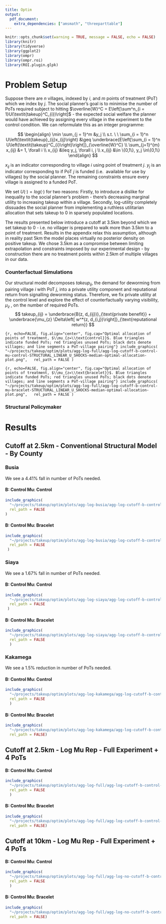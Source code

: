 ```yaml
---
title: Optim
output: 
  pdf_document:
    extra_dependencies: ["amsmath", "threeparttable"]
---
```



```r
knitr::opts_chunk$set(warning = TRUE, message = FALSE, echo = FALSE) 
library(knitr)
library(tidyverse)
library(ggplot2)
library(ompr)
library(ompr.roi)
library(ROI.plugin.glpk)
```

# Problem Setup 

Suppose there are $n$ villages, indexed by $i$, and $m$ points of treatment (PoT) which we index 
by $j$. The social planner's goal is to minimise the number of PoTs required subject to hitting 
$\overline{W}^C = E\left[\sum^n_{i = 1}U(\textit{takeup}^C_{i})\right]$ - the expected social welfare the planner would have achieved by assigning 
every village in the experiment to the control condition. We can reformulate this 
as an integer programme:

$$
\begin{align}
\min \sum_{j = 1}^m  &y_j \\
s.t. \ \ 
\sum_{i = 1}^n U\left(\textit{takeup}_{ij}x_{ij}\right) &\geq \underbrace{E\left[\sum_{i = 1}^n U\left(\textit{takeup}^C_{i}\right)\right]}_{\overline{W}^C} \\
    \sum_{j=1}^{m} x_{ij} &= 1, \forall i \\
    x_{ij} &\leq y_j, \forall i, j  \\
 x_{ij} &\in \{0,1\}, y_j \in\{0,1\}
\end{align}
$$


$x_{ij}$ is an indicator corresponding to village $i$ using point of 
treatment $j$. $y_{j}$ is an indicator corresponding to if PoT $j$ is funded (i.e. 
available for use by villages) by the social planner.  The remaining constraints 
ensure every village is assigned to a funded PoT. 

We set $U(\cdot) = log(\cdot)$ for two reasons: Firstly, to introduce a dislike for 
inequality to the social planner's problem - there's decreasing marginal 
utility to increasing takeup within a village. Secondly, log-utility completely
 dissuades the 
social planner from implementing a ruthless utilitarian allocation that sets takeup to 
0 in sparsely populated locations.



The results presented below introduce a cutoff at 3.5km beyond which we set 
takeup to 0 - i.e. no villager is prepared to walk more than 3.5km to a point of 
treatment. Results 
in the appendix relax this assumption, although in reality past 5km 
the model places virtually no posterior density on positive takeup. We chose 3.5km 
as a compromise between limiting extrapolation and constraints imposed by our 
experimental design - by construction there are no treatment points within 2.5km of 
multiple villages in our data.



### Counterfactual Simulations 

Our structural model decomposes $takeup_{ij}$, the demand for deworming from pairing 
village $i$ with PoT $j$, into a private utility component and reputational return 
from signalling deworming status. Therefore, we fix private utility at the control 
level and explore the effect of counterfactually varying visibility, $\mu_{z}$ ,
on the number of required PoTs.
$$
takeup_{ij} = \underbrace{B(z, d_{ij})}_{\text{private benefit}} + \underbrace{\mu_{z} \Delta\left[ w^*(z, d_{i,j})\right]}_{\text{reputational return}}
$$


```{r, echo=FALSE, fig.align="center", fig.cap="Optimal allocation of points of treatment, $\\mu_{z=\\text{control}}$. Blue triangles indicate funded PoTs; red triangles unused PoTs; black dots denote villages; and line segments a PoT-village pairing"}
include_graphics(
  "~/projects/takeup/optim/plots/agg-log-full/agg-log-cutoff-b-control-mu-control-STRUCTURAL_LINEAR_U_SHOCKS-median-optimal-allocation-plot.png",
  rel_path = FALSE
)  
```


```{r, echo=FALSE, fig.align="center", fig.cap="Optimal allocation of points of treatment, $\\mu_{z=\\text{bracelet}}$. Blue triangles indicate funded PoTs; red triangles unused PoTs; black dots denote villages; and line segments a PoT-village pairing"}
include_graphics(
  "~/projects/takeup/optim/plots/agg-log-full/agg-log-cutoff-b-control-mu-bracelet-STRUCTURAL_LINEAR_U_SHOCKS-median-optimal-allocation-plot.png",
  rel_path = FALSE
)  
```



### Structural Policymaker




# Results

## Cutoff at 2.5km - Conventional Structural Model - By County

### Busia 
We see a 4.41% fall in number of PoTs needed.

#### B: Control Mu: Control
```r
include_graphics(
  "~/projects/takeup/optim/plots/agg-log-busia/agg-log-cutoff-b-control-mu-control-STRUCTURAL_LINEAR_U_SHOCKS-median-optimal-allocation-plot.png",
  rel_path = FALSE
)  
```

#### B: Control Mu: Bracelet
```r
include_graphics(
  "~/projects/takeup/optim/plots/agg-log-busia/agg-log-cutoff-b-control-mu-bracelet-STRUCTURAL_LINEAR_U_SHOCKS-median-optimal-allocation-plot.png",
  rel_path = FALSE
 )
```


### Siaya 
We see a 1.67% fall in number of PoTs needed.

#### B: Control Mu: Control
```r
include_graphics(
  "~/projects/takeup/optim/plots/agg-log-siaya/agg-log-cutoff-b-control-mu-control-STRUCTURAL_LINEAR_U_SHOCKS-median-optimal-allocation-plot.png",
  rel_path = FALSE
 )
```

#### B: Control Mu: Bracelet
```r
include_graphics(
  "~/projects/takeup/optim/plots/agg-log-siaya/agg-log-cutoff-b-control-mu-bracelet-STRUCTURAL_LINEAR_U_SHOCKS-median-optimal-allocation-plot.png", 
  rel_path = FALSE
  )
```



### Kakamega

We see a 1.5% reduction in number of PoTs needed.

#### B: Control Mu: Control
```r
include_graphics(
  "~/projects/takeup/optim/plots/agg-log-kakamega/agg-log-cutoff-b-control-mu-control-STRUCTURAL_LINEAR_U_SHOCKS-median-optimal-allocation-plot.png",
  rel_path = FALSE
  )
```

#### B: Control Mu: Bracelet
```r
include_graphics(
  "~/projects/takeup/optim/plots/agg-log-kakamega/agg-log-cutoff-b-control-mu-bracelet-STRUCTURAL_LINEAR_U_SHOCKS-median-optimal-allocation-plot.png", 
  rel_path = FALSE)
```



## Cutoff at 2.5km - Log Mu Rep - Full Experiment + 4 PoTs

#### B: Control Mu: Control
```r
include_graphics(
  "~/projects/takeup/optim/plots/agg-log-full/agg-log-cutoff-b-control-mu-control-STRUCTURAL_LINEAR_U_SHOCKS_LOG_MU_REP-median-optimal-allocation-plot.png",
  rel_path = FALSE
  )
```

#### B: Control Mu: Bracelet
```r
include_graphics(
  "~/projects/takeup/optim/plots/agg-log-full/agg-log-cutoff-b-control-mu-bracelet-STRUCTURAL_LINEAR_U_SHOCKS_LOG_MU_REP-median-optimal-allocation-plot.png", 
  rel_path = FALSE)
```

## Cutoff at 10km - Log Mu Rep - Full Experiment + 4 PoTs

#### B: Control Mu: Control
```r
include_graphics(
  "~/projects/takeup/optim/plots/agg-log-full/agg-log-no-cutoff-b-control-mu-control-STRUCTURAL_LINEAR_U_SHOCKS_LOG_MU_REP-median-optimal-allocation-plot.png",
  rel_path = FALSE
  )
```

#### B: Control Mu: Bracelet
```r
include_graphics(
  "~/projects/takeup/optim/plots/agg-log-full/agg-log-no-cutoff-b-control-mu-bracelet-STRUCTURAL_LINEAR_U_SHOCKS_LOG_MU_REP-median-optimal-allocation-plot.png", 
  rel_path = FALSE)
```
